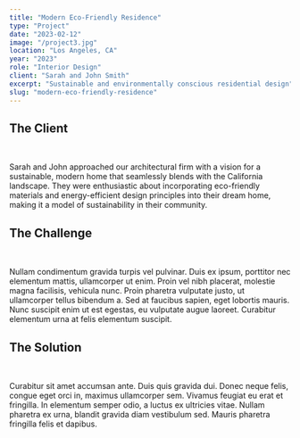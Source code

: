```yaml
---
title: "Modern Eco-Friendly Residence"
type: "Project"
date: "2023-02-12"
image: "/project3.jpg"
location: "Los Angeles, CA"
year: "2023"
role: "Interior Design"
client: "Sarah and John Smith"
excerpt: "Sustainable and environmentally conscious residential design"
slug: "modern-eco-friendly-residence"
---
```


## **The Client**
<br/>

Sarah and John approached our architectural firm with a vision for a sustainable, modern home that seamlessly blends with the California landscape. They were enthusiastic about incorporating eco-friendly materials and energy-efficient design principles into their dream home, making it a model of sustainability in their community.
<br/>

## **The Challenge**
<br/>

Nullam condimentum gravida turpis vel pulvinar. Duis ex ipsum, porttitor nec elementum mattis, ullamcorper ut enim. Proin vel nibh placerat, molestie magna facilisis, vehicula nunc. Proin pharetra vulputate justo, ut ullamcorper tellus bibendum a. Sed at faucibus sapien, eget lobortis mauris. Nunc suscipit enim ut est egestas, eu vulputate augue laoreet. Curabitur elementum urna at felis elementum suscipit.
<br/>

## **The Solution**
<br/>

Curabitur sit amet accumsan ante. Duis quis gravida dui. Donec neque felis, congue eget orci in, maximus ullamcorper sem. Vivamus feugiat eu erat et fringilla. In elementum semper odio, a luctus ex ultricies vitae. Nullam pharetra ex urna, blandit gravida diam vestibulum sed. Mauris pharetra fringilla felis et dapibus.
